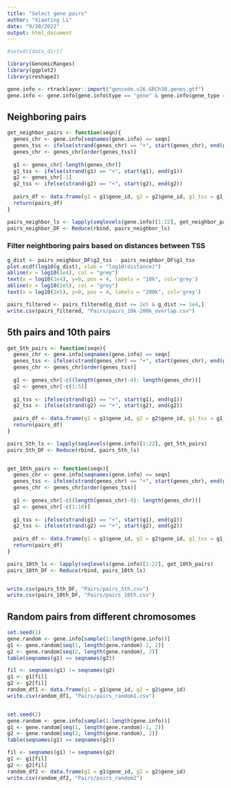 ```yaml
---
title: "Select gene pairs"
author: "Xiaoting Li"
date: "9/20/2022"
output: html_document
---
```


```r
#setwd({data_dir})

library(GenomicRanges)
library(ggplot2)
library(reshape2)

gene.info <- rtracklayer::import("gencode.v26.GRCh38.genes.gtf")
gene.info <- gene.info[gene.info$type == "gene" & gene.info$gene_type == "protein_coding",]
```

## Neighboring pairs

```r
get_neighbor_pairs <- function(seqn){
  genes_chr <- gene.info[seqnames(gene.info) == seqn]
  genes_tss <- ifelse(strand(genes_chr) == "+", start(genes_chr), end(genes_chr))
  genes_chr <- genes_chr[order(genes_tss)]
  
  g1 <- genes_chr[-length(genes_chr)]
  g1_tss <- ifelse(strand(g1) == "+", start(g1), end(g1))
  g2 <- genes_chr[-1]
  g2_tss <- ifelse(strand(g2) == "+", start(g2), end(g2))
  
  pairs_df <- data.frame(g1 = g1$gene_id, g2 = g2$gene_id, g1_tss = g1_tss, g2_tss = g2_tss)
  return(pairs_df)
}

pairs_neighbor_ls <- lapply(seqlevels(gene.info)[1:22], get_neighbor_pairs)
pairs_neighbor_DF <- Reduce(rbind, pairs_neighbor_ls)
```

### Filter neightboring pairs based on distances between TSS
```r
g_dist <- pairs_neighbor_DF$g2_tss - pairs_neighbor_DF$g1_tss
plot.ecdf(log10(g_dist), xlab = "log10(distance)")
abline(v = log10(1e4), col = "grey")
text(x = log10(1e4), y=0, pos = 4, labels = "10k", col='grey')
abline(v = log10(2e5), col = "grey")
text(x = log10(2e5), y=0, pos = 4, labels = "200k", col='grey')

pairs_filtered <- pairs_filtered[g_dist <= 2e5 & g_dist >= 1e4,]
write.csv(pairs_filtered, "Pairs/pairs_10k-200k_overlap.csv")
```


## 5th pairs and 10th pairs

```r
get_5th_pairs <- function(seqn){
  genes_chr <- gene.info[seqnames(gene.info) == seqn]
  genes_tss <- ifelse(strand(genes_chr) == "+", start(genes_chr), end(genes_chr))
  genes_chr <- genes_chr[order(genes_tss)]
  
  g1 <- genes_chr[-c((length(genes_chr)-4): length(genes_chr))]
  g2 <- genes_chr[-c(1:5)]
  
  g1_tss <- ifelse(strand(g1) == "+", start(g1), end(g1))
  g2_tss <- ifelse(strand(g2) == "+", start(g2), end(g2))
  
  pairs_df <- data.frame(g1 = g1$gene_id, g2 = g2$gene_id, g1_tss = g1_tss, g2_tss = g2_tss)
  return(pairs_df)
}

pairs_5th_ls <- lapply(seqlevels(gene.info)[1:22], get_5th_pairs)
pairs_5th_DF <- Reduce(rbind, pairs_5th_ls)


get_10th_pairs <- function(seqn){
  genes_chr <- gene.info[seqnames(gene.info) == seqn]
  genes_tss <- ifelse(strand(genes_chr) == "+", start(genes_chr), end(genes_chr))
  genes_chr <- genes_chr[order(genes_tss)]
  
  g1 <- genes_chr[-c((length(genes_chr)-9): length(genes_chr))]
  g2 <- genes_chr[-c(1:10)]
  
  g1_tss <- ifelse(strand(g1) == "+", start(g1), end(g1))
  g2_tss <- ifelse(strand(g2) == "+", start(g2), end(g2))
  
  pairs_df <- data.frame(g1 = g1$gene_id, g2 = g2$gene_id, g1_tss = g1_tss, g2_tss = g2_tss)
  return(pairs_df)
}

pairs_10th_ls <- lapply(seqlevels(gene.info)[1:22], get_10th_pairs)
pairs_10th_DF <- Reduce(rbind, pairs_10th_ls)


write.csv(pairs_5th_DF, "Pairs/pairs_5th.csv")
write.csv(pairs_10th_DF, "Pairs/pairs_10th.csv")
```


## Random pairs from different chromosomes
```r
set.seed(1)
gene.random <- gene.info[sample(1:length(gene.info))]
g1 <- gene.random[seq(1, length(gene.random)-1, 2)]
g2 <- gene.random[seq(2, length(gene.random), 2)]
table(seqnames(g1) == seqnames(g2))

fil <- seqnames(g1) != seqnames(g2)
g1 <- g1[fil]
g2 <- g2[fil]
random_df1 <- data.frame(g1 = g1$gene_id, g2 = g2$gene_id)
write.csv(random_df1, "Pairs/pairs_random1.csv")


set.seed(2)
gene.random <- gene.info[sample(1:length(gene.info))]
g1 <- gene.random[seq(1, length(gene.random)-1, 2)]
g2 <- gene.random[seq(2, length(gene.random), 2)]
table(seqnames(g1) == seqnames(g2))

fil <- seqnames(g1) != seqnames(g2)
g1 <- g1[fil]
g2 <- g2[fil]
random_df2 <- data.frame(g1 = g1$gene_id, g2 = g2$gene_id)
write.csv(random_df2, "Pairs/pairs_random2")
```


